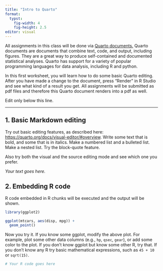```yaml
---
title: "Intro to Quarto"
format: 
  typst:
    fig-width: 4
    fig-height: 2.5
editor: visual
---
```


All assignments in this class will be done via [Quarto documents.](https://quarto.org) Quarto documents are documents that combine text, code, and output, including figures. They are a great way to produce self-contained and documented statistical analyses. Quarto has support for a variety of popular programming languages for data analysis, including R and python.

In this first worksheet, you will learn how to do some basic Quarto editing. After you have made a change to the document, press "Render" in R Studio and see what kind of a result you get. All assignments will be submitted as pdf files and therefore this Quarto document renders into a pdf as well.

Edit only below this line.

------------------------------------------------------------------------

## 1. Basic Markdown editing

Try out basic editing features, as described here: <https://quarto.org/docs/visual-editor/#overview>. Write some text that is bold, and some that is in italics. Make a numbered list and a bulleted list. Make a nested list. Try the block-quote feature.

Also try both the visual and the source editing mode and see which one you prefer.

*Your text goes here.*

## 2. Embedding R code

R code embedded in R chunks will be executed and the output will be shown.

```r
library(ggplot2)

ggplot(mtcars, aes(disp, mpg)) +
  geom_point()
```

Now you try it. If you know some ggplot, modify the above plot. For example, plot some other data columns (e.g., `hp`, `qsec`, `gear`), or add some color to the plot. If you don't know ggplot but know some other R, try that. If you don't know any R try basic mathematical expressions, such as `45 + 10` or `sqrt(15)`.

```r
# Your R code goes here
```

